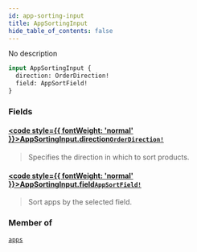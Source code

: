 ```yaml
---
id: app-sorting-input
title: AppSortingInput
hide_table_of_contents: false
---
```








No description

```graphql
input AppSortingInput {
  direction: OrderDirection!
  field: AppSortField!
}
```


### Fields

#### [<code style={{ fontWeight: 'normal' }}>AppSortingInput.<b>direction</b></code>](#)<Bullet />[`OrderDirection!`](../../../developer/api-reference/enums/order-direction) <Badge class="secondary" text="non-null"/> <Badge class="secondary" text="enum"/>
> Specifies the direction in which to sort products.
> 

#### [<code style={{ fontWeight: 'normal' }}>AppSortingInput.<b>field</b></code>](#)<Bullet />[`AppSortField!`](../../../developer/api-reference/enums/app-sort-field) <Badge class="secondary" text="non-null"/> <Badge class="secondary" text="enum"/>
> Sort apps by the selected field.
> 



### Member of

[`apps`](../../../developer/api-reference/queries/apps)  <Badge class="secondary" text="query"/>



